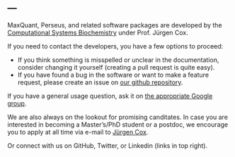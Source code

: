 ---
---

<link rel="stylesheet" href="styles.css" type="text/css">


MaxQuant, Perseus, and related software packages are developed by the [Computational Systems Biochemistry](http://www.biochem.mpg.de/cox/index.html) under Prof. Jürgen Cox.

If you need to contact the developers, you have a few options to proceed:

- If you think something is misspelled or unclear in the documentation, consider changing it yourself (creating a pull request is quite easy).
- If you have found a bug in the software or want to make a feature request, please create an issue on [our github repository](https://github.com/cox-labs/CoxLab_Bug_Reporting).

If you have a general usage question, ask it on [the appropriate Google group](https://maxquant.org/community/).


We are also always on the lookout for promising canditates. In case you are interested in becoming a Master's/PhD student or a postdoc, we encourage you to apply at all time via e-mail to [Jürgen Cox](mailto:cox@biochem.mpg.de).

Or connect with us on GitHub, Twitter, or Linkedin (links in top right).
